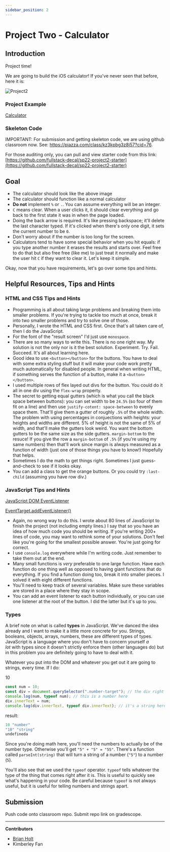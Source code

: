 ```yaml
---
sidebar_position: 2
---
```


# Project Two - Calculator

## Introduction

Project time!

We are going to build the iOS calculator! If you've never seen that before, here it is:

![Project2](../assets/Project2/Screen_Shot_2020-10-05_at_5.16.17_PM.png)

### Project Example

[Calculator](https://btholt.github.io/intro-to-web-dev-v2/calculator.html)

### Skeleton Code

IMPORTANT: For submission and getting skeleton code, we are using github classroom now.
See: https://piazza.com/class/kz3kpbg3z8j57?cid=76.

For those auditing only, you can pull and view starter code from this link: [https://github.com/fullstack-decal/sp22-project2-starter](https://github.com/fullstack-decal/sp22-project2-starter)

## Goal

- The calculator should look like the above image
- The calculator should function like a normal calculator
- **Do not** implement `%` or `.`. You can assume everything will be an integer.
- `C` means clear. When a user clicks it, it should clear everything and go back to the first state it was in when the page loaded.
- Doing the back arrow is required. It's like pressing backspace; it'll delete the last character typed. If it's clicked when there's only one digit, it sets the current number to be `0`.
- Don't worry about if the number is too long for the screen.
- Calculators tend to have some special behavior when you hit equals: if you type another number it erases the results and starts over. Feel free to do that but also free free (like me) to just treat it normally and make the user hit `C` if they want to clear it. Let's keep it simple.

Okay, now that you have requirements, let's go over some tips and hints.

## Helpful Resources, Tips and Hints

### **HTML and CSS Tips and Hints**

- Programming is all about taking large problems and breaking them into smaller problems. If you're trying to tackle too much at once, break it into two smaller problems and try to solve one of those.
- Personally, I wrote the HTML and CSS first. Once that's all taken care of, then I do the JavaScript.
- For the font of the "result screen" I'd just use `monospace`.
- There are so many ways to write this. There is no one right way. My solution is not the only nor is it the best solution. Experiment. Try. Fail. Succeed. It's all about learning here.
- Good idea to use `<button></button>` for the buttons. You have to deal with some extra styling stuff but it will make your code work pretty much automatically for disabled people. In general when writing HTML, if something serves the function of a button, make it a `<button></button>`.
- I used multiple rows of flex layed out divs for the button. You could do it all in one div using the `flex-wrap` property.
- The secret to getting equal gutters (which is what you call the black space between buttons): you can set width to be `24.5%` (so four of them fit on a line) and then use `justify-cotent: space-between` to evenly space them. That'll give them a gutter of roughly `.5%` of the whole width. The problem with using percentages in conjuections with heights: your heights and widths are different. 5% of height is not the same of 5% of width, and that'll make the gutters look weird. You want the bottom gutters to be the same size as the side gutters. `margin-bottom` to the resuce! If you give the row a `margin-bottom` of `.5%` (if you're using my same numbers) then that'll work since margin is always measured as a function of width (just one of those things you have to know!) Hopefully that helps.
- Sometimes I do the math to get things right. Sometimes I just guess-and-check to see if it looks okay.
- You can add a class to get the orange buttons. Or you could try `:last-child` (assuming you have row div.)

### **JavaScript Tips and Hints**

[JavaScript DOM EventListener](https://www.w3schools.com/js/js_htmldom_eventlistener.asp)

[EventTarget.addEventListener()](https://developer.mozilla.org/en-US/docs/Web/API/EventTarget/addEventListener)

- Again, no wrong way to do this. I wrote about 80 lines of JavaScript to finish the project (not including empty lines.) I say that so you have an idea of how much code you should be writing. If you're writing 200+ lines of code, you may want to rethink some of your solutions. Don't feel like you're going for the smallest possible answer. You're just going for correct.
- I use `console.log` everywhere while I'm writing code. Just remember to take them out at the end.
- Many small functions is *very* preferable to one large function. Have each function do one thing well as opposed to having giant functions that do everything. If you find a function doing too, break it into smaller pieces. I solved it with eight different functions.
- You'll need to keep track of several variables. Make sure these variables are stored in a place where they stay in scope.
- You can add an event listener to each button individually, or you can use one listener at the root of the button. I did the latter but it's up to you.

### **Types**

A brief note on what is called **types** in JavaScript. We've danced the idea already and I want to make it a little more concrete for you. Strings, booleans, objects, arrays, numbers, these are different types of types. JavaScript is a language where you don't have to concern yourself *a lot* with types since it doesn't strictly enforce them (other languages do) but in this problem you are definitely going to have to deal with it.

Whatever you put into the DOM and whatever you get out it are going to strings, every time. If I do:

10

```jsx
const num = 10;
const div = document.querySelector(".number-target"); // the div right above this block
console.log(num, typeof num); // this is a number here
div.innerText = num;
console.log(div.innerText, typeof div.innerText); // it's a string here
```

result:

```jsx
10 "number"
"10" "string"
undefineda
```

Since you're doing math here, you'll need the numbers to actually be of the number type. Otherwise you'll get `"5" + "5" = "55"`. There's a function called `parseInt(string)` that will turn a string of a number (`"5"`) to a number (`5`).

You'll also see that we used the `typeof` operator. `typeof` tells whatever the type of the thing that comes right after it is. This is useful to quickly see what's happening in your code. Be careful because `typeof` is not always useful, but it is useful for telling numbers and strings apart.

## Submission

Push code onto classroom repo. Submit repo link on gradescope.

---

**Contributors**

- [Brian Holt](https://www.linkedin.com/in/btholt/)
- Kimberley Fan
